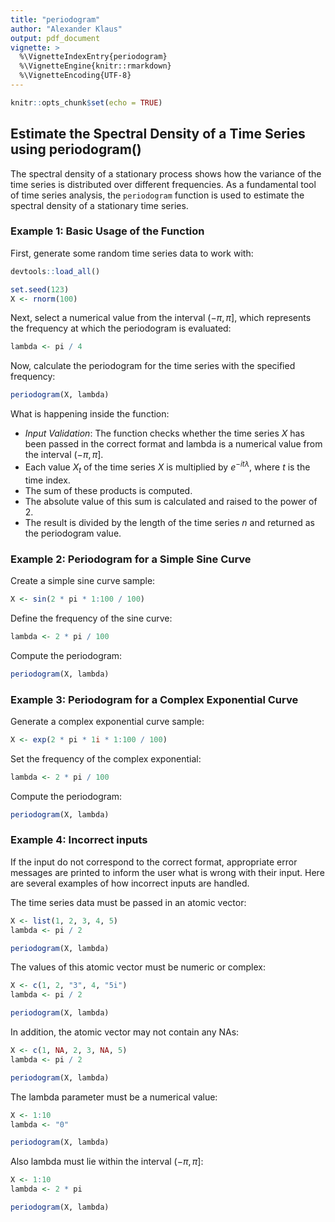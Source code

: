 ```yaml
---
title: "periodogram"
author: "Alexander Klaus"
output: pdf_document
vignette: >
  %\VignetteIndexEntry{periodogram}
  %\VignetteEngine{knitr::rmarkdown}
  %\VignetteEncoding{UTF-8}
---
```


```r
knitr::opts_chunk$set(echo = TRUE)
```

## Estimate the Spectral Density of a Time Series using periodogram()

The spectral density of a stationary process shows how the variance of the time series is distributed over different frequencies. As a fundamental tool of time series analysis, the `periodogram` function is used to estimate the spectral density of a stationary time series.

### Example 1: Basic Usage of the Function
First, generate some random time series data to work with:

```r
devtools::load_all()

set.seed(123)
X <- rnorm(100)
```

Next, select a numerical value from the interval $(- \pi, \pi]$, which represents the frequency at which the periodogram is evaluated:

```r
lambda <- pi / 4
```

Now, calculate the periodogram for the time series with the specified frequency:

```r
periodogram(X, lambda)
```

What is happening inside the function:

- *Input Validation*: The function checks whether the time series $X$ has been passed in the correct format and lambda is a numerical value from the interval $(-\pi, \pi]$.
- Each value $X_t$ of the time series $X$ is multiplied by $e^{-it\lambda}$, where $t$ is the time index.
- The sum of these products is computed.
- The absolute value of this sum is calculated and raised to the power of 2.
- The result is divided by the length of the time series $n$ and returned as the periodogram value.

### Example 2: Periodogram for a Simple Sine Curve
Create a simple sine curve sample:

```r
X <- sin(2 * pi * 1:100 / 100)
```

Define the frequency of the sine curve:

```r
lambda <- 2 * pi / 100
```

Compute the periodogram:

```r
periodogram(X, lambda)
```

### Example 3: Periodogram for a Complex Exponential Curve

Generate a complex exponential curve sample:

```r
X <- exp(2 * pi * 1i * 1:100 / 100)
```

Set the frequency of the complex exponential:

```r
lambda <- 2 * pi / 100
```

Compute the periodogram:

```r
periodogram(X, lambda)
```

### Example 4: Incorrect inputs

If the input do not correspond to the correct format, appropriate error messages are printed to inform the user what is wrong with their input. Here are several examples of how incorrect inputs are handled.

The time series data must be passed in an atomic vector:

```r
X <- list(1, 2, 3, 4, 5)
lambda <- pi / 2

periodogram(X, lambda)
```

The values of this atomic vector must be numeric or complex:

```r
X <- c(1, 2, "3", 4, "5i")
lambda <- pi / 2

periodogram(X, lambda)
```

In addition, the atomic vector may not contain any NAs:

```r
X <- c(1, NA, 2, 3, NA, 5)
lambda <- pi / 2

periodogram(X, lambda)
```

The lambda parameter must be a numerical value:

```r
X <- 1:10
lambda <- "0"

periodogram(X, lambda)
```

Also lambda must lie within the interval $(-\pi, \pi]$:

```r
X <- 1:10
lambda <- 2 * pi

periodogram(X, lambda)
```
